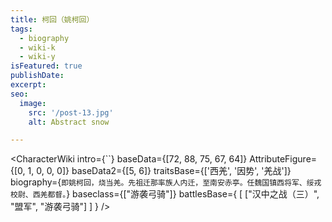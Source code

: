 ```yaml
---
title: 柯回（姚柯回）
tags:
  - biography
  - wiki-k
  - wiki-y
isFeatured: true
publishDate:
excerpt:
seo:
  image:
    src: '/post-13.jpg'
    alt: Abstract snow

---
```



<CharacterWiki
  intro={``}
  baseData={[72, 88, 75, 67, 64]}
  AttributeFigure={[0, 1, 0, 0, 0]}
  baseData2={[5, 6]}
  traitsBase={['西羌', '因势', '羌战']}
  biography={`即姚柯回，烧当羌。先祖迁那率族人内迁，至南安赤亭。任魏国镇西将军、绥戎校尉、西羌都督。`}
  baseclass={["游袭弓骑"]}
  battlesBase={
    [
      ["汉中之战（三）", "盟军", "游袭弓骑"]
    ]
  }
/>